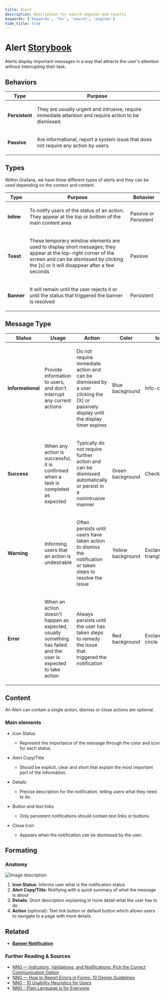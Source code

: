```yaml
---
title: Alert
description: Description for search engines and results
keywords: ['keywords', 'for', 'search', 'engines']
hide_title: true
---
```


# Alert <Badge text='draft' color='orange'></Badge> <a href='https://developers.grafana.com/ui/latest/index.html?path=/story/overlays-alert--examples' target='_blank' className='header-links'>Storybook <Icon name="external-link-alt"/> </a>

Alerts display important messages in a way that attracts the user's attention without interrupting their task.

## Behaviors

| Type           | Purpose                                                                                                       |
| -------------- | ------------------------------------------------------------------------------------------------------------- |
| **Persistent** | <p>They are usually urgent and intrusive, require immediate attention and require action to be dismissed.</p> |
| **Passive**    | <p>Are informational, report a system issue that does not require any action by users.</p>                    |

## Types

Within Grafana, we have three different types of alerts and they can be used depending on the context and content.

| Type       | Purpose                                                                                                                                                                                                        | Behavior                       |
| ---------- | -------------------------------------------------------------------------------------------------------------------------------------------------------------------------------------------------------------- | ------------------------------ |
| **Inline** | <p>To notify users of the status of an action. They appear at the top or bottom of the main content area</p>                                                                                                   | <p> Passive or Persistent </p> |
| **Toast**  | <p>These temporary window elements are used to display short messages; they appear at the top-right corner of the screen and can be dismissed by clicking the [x] or it will disappear after a few seconds</p> | <p>Passive</p>                 |
| **Banner** | <p>It will remain until the user rejects it or until the status that triggered the banner is resolved</p>                                                                                                      | <p> Persistent </p>            |

## Message Type

| Status            | Usage                                                                                                                  | Action                                                                                                                                      | Color                    | Icon                        |
| ----------------- | ---------------------------------------------------------------------------------------------------------------------- | ------------------------------------------------------------------------------------------------------------------------------------------- | ------------------------ | --------------------------- |
| **Informational** | <p>Provide information to users, and don’t interrupt any current actions</p>                                           | <p>Do not require immediate action and can be dismissed by a user clicking the [X] or passively display until the display timer expires</p> | <p>Blue background</p>   | <p>Info-circle</p>          |
| **Success**       | <p>When any action is successful, it is confirmed when a task is completed as expected</p>                             | <p>Typically do not require further action and can be dismissed automatically or persist in a nonintrusive manner</p>                       | <p>Green background</p>  | <p>Check</p>                |
| **Warning**       | <p>Informing users that an action is undesirable</p>                                                                   | <p>Often persists until users have taken action to dismiss the notification or taken steps to resolve the issue</p>                         | <p>Yellow background</p> | <p>Exclamation-triangle</p> |
| **Error**         | <p>When an action doesn't happen as expected, usually something has failed and the user is expected to take action</p> | <p>Always persists until the user has taken steps to remedy the issue that triggered the notification</p>                                   | <p>Red background</p>    | <p>Exclamation-circle</p>   |

## Content

An Alert can contain a single action, dismiss or close actions are optional.

### Main elements

- Icon Status

  - Represent the importance of the message through the color and icon for each status.

- Alert Copy/Title

  - Should be explicit, clear and short that explain the most important part of the information.

- Details

  - Precise description for the notification, telling users what they need to do.

- Button and text links

  - Only persistent notifications should contain text links or buttons.

- Close Icon
  - Appears when the notification can be dismissed by the user.

## Formating

### Anatomy

![Image description](/img/alerts.anatomy.png 'alerts-anatomy')

1. **Icon Status**: Informs user what is the notification status
2. **Alert Copy/Title**: Notifying with a quick summary of what the message is about
3. **Details**: Short description explaining in more detail what the user has to do
4. **Action** (optional): Text link button or default button which allows users to navigate to a page with more details

## Related

- **[Banner Notification](/design-system/Components/alert-banner)**

### Further Reading & Sources

- [NNG — Indicators, Validations, and Notifications: Pick the Correct Communication Option](https://www.nngroup.com/articles/indicators-validations-notifications/)
- [NNG — How to Report Errors in Forms: 10 Design Guidelines](https://www.nngroup.com/articles/errors-forms-design-guidelines/)
- [NNG - 10 Usability Heuristics for Users](https://www.nngroup.com/articles/ten-usability-heuristics/)
- [NNG - Plain Language is for Everyone](https://www.nngroup.com/articles/plain-language-experts/)
